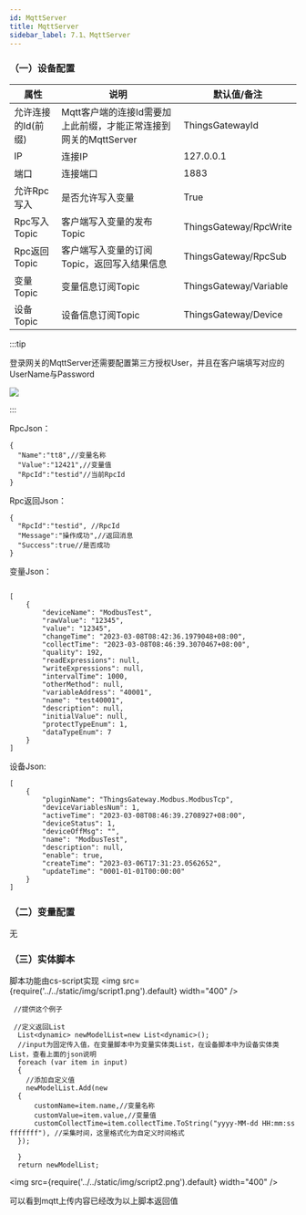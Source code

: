 ```yaml
---
id: MqttServer
title: MqttServer
sidebar_label: 7.1、MqttServer
---
```


### （一）设备配置

| 属性           |  说明                    | 默认值/备注|
| ---------------| --------------------------| ---|
| 允许连接的Id(前缀)         | Mqtt客户端的连接Id需要加上此前缀，才能正常连接到网关的MqttServer  |ThingsGatewayId|
| IP         | 连接IP              | 127.0.0.1|
| 端口         | 连接端口              | 1883|
| 允许Rpc写入         | 是否允许写入变量              | True |
| Rpc写入Topic         | 客户端写入变量的发布Topic              | ThingsGateway/RpcWrite |
| Rpc返回Topic         | 客户端写入变量的订阅Topic，返回写入结果信息              | ThingsGateway/RpcSub |
| 变量Topic         | 变量信息订阅Topic              | ThingsGateway/Variable |
| 设备Topic         | 设备信息订阅Topic              | ThingsGateway/Device |

:::tip

 登录网关的MqttServer还需要配置第三方授权User，并且在客户端填写对应的UserName与Password


![](/img/mqttserver1.png)

:::

RpcJson：
```
{
  "Name":"tt8",//变量名称
  "Value":"12421",//变量值
  "RpcId":"testid"//当前RpcId
}
```
Rpc返回Json：
```
{
  "RpcId":"testid", //RpcId
  "Message":"操作成功",//返回消息
  "Success":true//是否成功
}
```

变量Json：
```

[
    {
        "deviceName": "ModbusTest",
        "rawValue": "12345",
        "value": "12345",
        "changeTime": "2023-03-08T08:42:36.1979048+08:00",
        "collectTime": "2023-03-08T08:46:39.3070467+08:00",
        "quality": 192,
        "readExpressions": null,
        "writeExpressions": null,
        "intervalTime": 1000,
        "otherMethod": null,
        "variableAddress": "40001",
        "name": "test40001",
        "description": null,
        "initialValue": null,
        "protectTypeEnum": 1,
        "dataTypeEnum": 7
    }
]
```
设备Json:
```
[
    {
        "pluginName": "ThingsGateway.Modbus.ModbusTcp",
        "deviceVariablesNum": 1,
        "activeTime": "2023-03-08T08:46:39.2708927+08:00",
        "deviceStatus": 1,
        "deviceOffMsg": "",
        "name": "ModbusTest",
        "description": null,
        "enable": true,
        "createTime": "2023-03-06T17:31:23.0562652",
        "updateTime": "0001-01-01T00:00:00"
    }
]

```



### （二）变量配置
无


### （三）实体脚本

脚本功能由cs-script实现
<img src={require('../../static/img/script1.png').default} width="400" />

```
 //提供这个例子

 //定义返回List
  List<dynamic> newModelList=new List<dynamic>(); 
  //input为固定传入值，在变量脚本中为变量实体类List，在设备脚本中为设备实体类List，查看上面的json说明
  foreach (var item in input)
  {
    //添加自定义值
    newModelList.Add(new
  {
      customName=item.name,//变量名称
      customValue=item.value,//变量值
      customCollectTime=item.collectTime.ToString("yyyy-MM-dd HH:mm:ss fffffff"), //采集时间，这里格式化为自定义时间格式
  });

  }
  return newModelList;

```

<img src={require('../../static/img/script2.png').default} width="400" />

可以看到mqtt上传内容已经改为以上脚本返回值